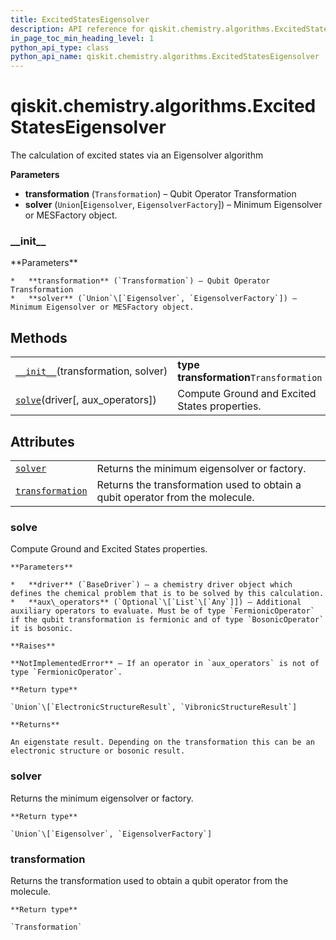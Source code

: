 ```yaml
---
title: ExcitedStatesEigensolver
description: API reference for qiskit.chemistry.algorithms.ExcitedStatesEigensolver
in_page_toc_min_heading_level: 1
python_api_type: class
python_api_name: qiskit.chemistry.algorithms.ExcitedStatesEigensolver
---
```


# qiskit.chemistry.algorithms.ExcitedStatesEigensolver

<Class id="qiskit.chemistry.algorithms.ExcitedStatesEigensolver" isDedicatedPage={true} github="https://github.com/qiskit-community/qiskit-aqua/tree/stable/0.9/qiskit/chemistry/algorithms/excited_states_solvers/excited_states_eigensolver.py" signature="ExcitedStatesEigensolver(transformation, solver)" modifiers="class">
  The calculation of excited states via an Eigensolver algorithm

  **Parameters**

  *   **transformation** (`Transformation`) – Qubit Operator Transformation
  *   **solver** (`Union`\[`Eigensolver`, `EigensolverFactory`]) – Minimum Eigensolver or MESFactory object.

  ### \_\_init\_\_

  <Function id="qiskit.chemistry.algorithms.ExcitedStatesEigensolver.__init__" signature="__init__(transformation, solver)">
    **Parameters**

    *   **transformation** (`Transformation`) – Qubit Operator Transformation
    *   **solver** (`Union`\[`Eigensolver`, `EigensolverFactory`]) – Minimum Eigensolver or MESFactory object.
  </Function>

  ## Methods

  |                                                                                                                                                                      |                                               |
  | -------------------------------------------------------------------------------------------------------------------------------------------------------------------- | --------------------------------------------- |
  | [`__init__`](#qiskit.chemistry.algorithms.ExcitedStatesEigensolver.__init__ "qiskit.chemistry.algorithms.ExcitedStatesEigensolver.__init__")(transformation, solver) | **type transformation**`Transformation`       |
  | [`solve`](#qiskit.chemistry.algorithms.ExcitedStatesEigensolver.solve "qiskit.chemistry.algorithms.ExcitedStatesEigensolver.solve")(driver\[, aux\_operators])       | Compute Ground and Excited States properties. |

  ## Attributes

  |                                                                                                                                                                |                                                                               |
  | -------------------------------------------------------------------------------------------------------------------------------------------------------------- | ----------------------------------------------------------------------------- |
  | [`solver`](#qiskit.chemistry.algorithms.ExcitedStatesEigensolver.solver "qiskit.chemistry.algorithms.ExcitedStatesEigensolver.solver")                         | Returns the minimum eigensolver or factory.                                   |
  | [`transformation`](#qiskit.chemistry.algorithms.ExcitedStatesEigensolver.transformation "qiskit.chemistry.algorithms.ExcitedStatesEigensolver.transformation") | Returns the transformation used to obtain a qubit operator from the molecule. |

  ### solve

  <Function id="qiskit.chemistry.algorithms.ExcitedStatesEigensolver.solve" signature="solve(driver, aux_operators=None)">
    Compute Ground and Excited States properties.

    **Parameters**

    *   **driver** (`BaseDriver`) – a chemistry driver object which defines the chemical problem that is to be solved by this calculation.
    *   **aux\_operators** (`Optional`\[`List`\[`Any`]]) – Additional auxiliary operators to evaluate. Must be of type `FermionicOperator` if the qubit transformation is fermionic and of type `BosonicOperator` it is bosonic.

    **Raises**

    **NotImplementedError** – If an operator in `aux_operators` is not of type `FermionicOperator`.

    **Return type**

    `Union`\[`ElectronicStructureResult`, `VibronicStructureResult`]

    **Returns**

    An eigenstate result. Depending on the transformation this can be an electronic structure or bosonic result.
  </Function>

  ### solver

  <Attribute id="qiskit.chemistry.algorithms.ExcitedStatesEigensolver.solver">
    Returns the minimum eigensolver or factory.

    **Return type**

    `Union`\[`Eigensolver`, `EigensolverFactory`]
  </Attribute>

  ### transformation

  <Attribute id="qiskit.chemistry.algorithms.ExcitedStatesEigensolver.transformation">
    Returns the transformation used to obtain a qubit operator from the molecule.

    **Return type**

    `Transformation`
  </Attribute>
</Class>

